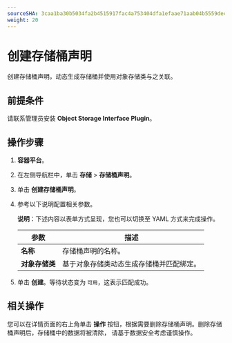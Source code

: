 ```yaml
---
sourceSHA: 3caa1ba30b5034fa2b4515917fac4a753404dfa1efaae71aab04b5559dec4e56
weight: 20
---
```


# 创建存储桶声明

创建存储桶声明，动态生成存储桶并使用对象存储类与之关联。

## 前提条件

请联系管理员安装 **Object Storage Interface Plugin**。

## 操作步骤

1. **容器平台**。

2. 在左侧导航栏中，单击 **存储** > **存储桶声明**。

3. 单击 **创建存储桶声明**。

4. 参考以下说明配置相关参数。

   **说明**：下述内容以表单方式呈现，您也可以切换至 YAML 方式来完成操作。

   | 参数                     | 描述                                                                            |
   | ------------------------ | -------------------------------------------------------------------------------------- |
   | **名称**                 | 存储桶声明的名称。                                                    |
   | **对象存储类**           | 基于对象存储类动态生成存储桶并匹配绑定。 |

5. 单击 **创建**。等待状态变为 `可用`，这表示匹配成功。

## 相关操作

您可以在详情页面的右上角单击 **操作** 按钮，根据需要删除存储桶声明。删除存储桶声明后，存储桶中的数据将被清除， 请基于数据安全考虑谨慎操作。
